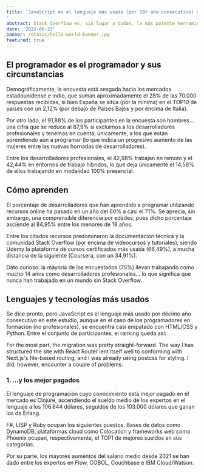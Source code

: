```yaml
---
title: 'JavaScript es el lenguaje más usado (por 10º año consecutivo) y Clojure el mejor pagado en la encuesta de Stack Overflow de 2022
'
abstract: Stack Overflow es, sin lugar a dudas, la más potente herramienta de difusión del conocimiento en el mundo del desarrollo, una comunidad online de referencia. Y, desde hace varios años, también es una referencia la megaencuesta que realiza anualmente a sus millones de usuarios, que nos permite sacar una serie de conclusiones sobre el sector —sus circunstancias actuales y su evolución— a nivel mundial.
date: '2022-06-23'
banner: /static/hello-world-banner.jpg
featured: true
---
```


## El programador es el programador y sus circunstancias

Demográficamente, la encuesta está sesgada hacia los mercados estadounidense e indio, que suman aproximadamente el 28% de las 70.000 respuestas recibidas, si bien España se sitúa (por la mínima) en el TOP10 de países con un 2,12% (por debajo de Países Bajos y por encima de Italia).

Por otro lado, el 91,88% de los participantes en la encuesta son hombres… una cifra que se reduce al 87,9% si excluimos a los desarrolladores profesionales y tenemos en cuenta, únicamente, a los que están aprendiendo aún a programar (lo que indica un progresivo aumento de las mujeres entre las nuevas hornadas de desarrolladores).

Entre los desarrolladores profesionales, el 42,98% trabajan en remoto y el 42,44% en entornos de trabajo híbridos, lo que deja únicamente el 14,58% de ellos trabajando en modalidad 100% presencial.

## Cómo aprenden

El porcentaje de desarrolladores que han aprendido a programar utilizando recursos online ha pasado en un año del 60% a casi el 71%. Se aprecia, sin embargo, una comprensible diferencia por edades, pues dicho porcentaje asciende al 84,95% entre los menores de 18 años.

Entre los citados recursos predominaron la documentación técnica y la comunidad Stack Overflow (por encima de videocursos y tutoriales), siendo Udemy la plataforma de cursos certificados más usada (66,49%), a mucha distancia de la siguiente (Coursera, con un 34,91%).

Dato curioso: la mayoría de los encuestados (75%) llevan trabajando como mucho 14 años como desarrolladores profesionales… lo que significa que nunca han trabajado en un mundo sin Stack Overflow.

## Lenguajes y tecnologías más usados

Se dice pronto, pero JavaScript es el lenguaje más usado por décimo año consecutivo en este estudio, aunque en el caso de los programadores en formación (no profesionales), se encuentra casi empatado con HTML/CSS y Python. Entre el conjunto de participantes, el ranking queda así:

For the most part, the migration was pretty straight-forward. The way I has structured the site with React Router lent itself well to conforming with Next.js's file-based routing, and I was already using postcss for styling. I did, however, encounter a couple of problems:

### 1. …y los mejor pagados

El lenguaje de programación cuyo conocimiento está mejor pagado en el mercado es Clojure, ascendiendo el sueldo medio de los expertos en el lenguaje a los 106.644 dólares, seguidos de los 103.000 dólares que ganan los de Erlang.

F#, LISP y Ruby ocupan los siguientes puestos. Bases de datos como DynamoDB, plataformas cloud como Colocation y frameworks web como Phoenix ocupan, respectivamente, el TOP1 de mejores sueldos en sus categorías.

Por su parte, los mayores aumentos del salario medio desde 2021 se han dado entre los expertos en Flow, COBOL, Couchbase e IBM Cloud/Watson.
